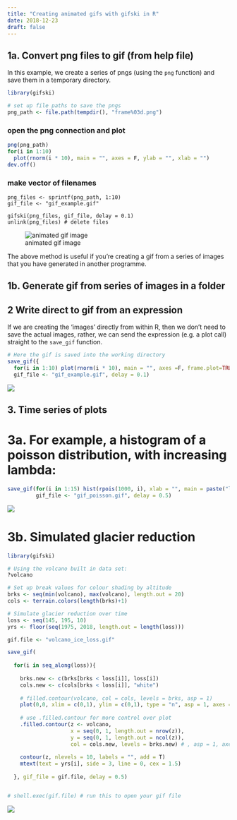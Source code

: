 ```yaml
---
title: "Creating animated gifs with gifski in R"
date: 2018-12-23
draft: false
---
```


## 1a. Convert png files to gif (from help file)
In this example, we create a series of pngs (using the `png` function) and save them in a temporary directory.

```r
library(gifski)

# set up file paths to save the pngs
png_path <- file.path(tempdir(), "frame%03d.png")
```

### open the png connection and plot
```r
png(png_path)
for(i in 1:10)
  plot(rnorm(i * 10), main = "", axes = F, ylab = "", xlab = "")
dev.off()
```

### make vector of filenames
```r.
png_files <- sprintf(png_path, 1:10)
gif_file <- "gif_example.gif"

gifski(png_files, gif_file, delay = 0.1)
unlink(png_files) # delete files
```
![animated gif image](../gif_example.gif)

The above method is useful if you're creating a gif from a series of images that you have generated in another programme.

## 1b. Generate gif from series of images in a folder



## 2 Write direct to gif from an expression
If we are creating the 'images' directly from within R, then we don't need to save the actual images, rather, we can send the expression (e.g. a plot call) straight to the `save_gif` function. 

```r
# Here the gif is saved into the working directory
save_gif({
  for(i in 1:10) plot(rnorm(i * 10), main = "", axes =F, frame.plot=TRUE, ylab = "", xlab = "")},
  gif_file <- "gif_example.gif", delay = 0.1)

```
![](../gif_example.gif)


## 3. Time series of plots

# 3a. For example, a histogram of a poisson distribution, with increasing lambda:

```r
save_gif(for(i in 1:15) hist(rpois(1000, i), xlab = "", main = paste("lambda =", i)),
         gif_file <- "gif_poisson.gif", delay = 0.5)
```
![](../gif_poisson.gif)

# 3b. Simulated glacier reduction

```r
library(gifski)

# Using the volcano built in data set:
?volcano

# Set up break values for colour shading by altitude
brks <- seq(min(volcano), max(volcano), length.out = 20)
cols <- terrain.colors(length(brks)+1)

# Simulate glacier reduction over time
loss <- seq(145, 195, 10)
yrs <- floor(seq(1975, 2018, length.out = length(loss)))

gif.file <- "volcano_ice_loss.gif"

save_gif(
  
  for(i in seq_along(loss)){
    
    brks.new <- c(brks[brks < loss[i]], loss[i])
    cols.new <- c(cols[brks < loss[i]], "white")
    
    # filled.contour(volcano, col = cols, levels = brks, asp = 1)
    plot(0,0, xlim = c(0,1), ylim = c(0,1), type = "n", asp = 1, axes = F, xlab = "", ylab = "")
    
    # use .filled.contour for more control over plot
    .filled.contour(z <- volcano, 
                    x = seq(0, 1, length.out = nrow(z)),
                    y = seq(0, 1, length.out = ncol(z)),
                    col = cols.new, levels = brks.new) # , asp = 1, axes = F
    
    contour(z, nlevels = 10, labels = "", add = T)
    mtext(text = yrs[i], side = 3, line = 0, cex = 1.5)
    
  }, gif_file = gif.file, delay = 0.5)


# shell.exec(gif.file) # run this to open your gif file


```
![](../volcano_ice_loss.gif)
